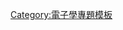 {{navbox
| name  = 傳感器
| title = [[传感器|-{zh-hans:传感器; zh-hant:感測器;}-]]
| bodyclass = hlist
| state = {{{state<includeonly>|collapsed</includeonly>}}}

| group1 = 聲音、震動
|  list1 =
*{{tsl|en|Geophone|地聲檢知器}}
*[[水下聽音器]]
*{{tsl|en|Lace Sensor|Lace拾音器}}
*[[麦克风]]
*[[地震儀]]

| group2 = 汽車、運輸
|  list2 =
*{{tsl|en|Air–fuel ratio meter|空气-燃料比测定计}}
*[[盲點偵測系統]]
*{{tsl|en|Crankshaft position sensor|曲轴位置传感器}}
*{{tsl|en|Curb feeler}}
*{{tsl|en|Defect detector|缺陷检测器}}
*{{tsl|en|Engine coolant temperature sensor|发动机冷却液温度传感器}}
*[[霍尔效应传感器]]
*{{tsl|en|MAP sensor|歧管绝对压力传感器}}
*{{tsl|en|Mass flow sensor}}
*{{tsl|en|Omniview technology}}
*{{tsl|en|Oxygen sensor|氧传感器}}
*[[倒車雷達]]
*[[雷達槍]]
*{{tsl|en|Speed sensor|速度传感器}}
*[[車速錶]]
*{{tsl|en|Throttle position sensor|节气门位置传感器}}
*[[胎壓偵測系統]]
*{{tsl|en|Torque sensor|扭力传感器}}
*{{tsl|en|Transmission control unit#Transmission fluid Temperature sensor (TFT)||变速箱油温度传感器}}
*{{tsl|en|Transmission control unit#Turbine speed sensor (TSS)||涡轮转速传感器}}
*{{tsl|en|Variable reluctance sensor|可变磁阻传感器}}
*{{tsl|en|Transmission control unit#Vehicle speed sensor (VSS)||车速传感器}} 
*{{tsl|en|Water sensor|水传感器}} 
*{{link-en|輪胎轉速感測器|Wheel speed sensor}}

| group3 = 化學藥品
|  list3 =
*[[体内酒精测定仪|酒精測試儀]]
*{{link-en|二氧化碳感測器|Carbon dioxide sensor}}
*{{link-en|一氧化碳檢測儀|Carbon monoxide detector}}
*{{tsl|en|Catalytic bead sensor|催化珠传感器}}
*{{tsl|en|Chemical field-effect transistor|化学场效应晶体管}}
*{{tsl|en|Electrochemical gas sensor|电化学气体传感器}}
*{{tsl|en|Electrolyte–insulator–semiconductor sensor|电解质-绝缘体-半导体传感器}}
*[[电子鼻]]
*{{tsl|en|Fluorescent chloride sensors|荧光氯化物传感器}}
*{{tsl|en|Holographic sensor|全息传感器}}
*{{tsl|en|Hydrocarbon dew point|烃露点}}分析器
*{{tsl|en|Hydrogen sensor|氢传感器}}
*{{tsl|en|Hydrogen sulfide sensor|硫化氢传感器}}
*{{tsl|en|Infrared point sensor|红外点传感器}}
*{{tsl|en|Ion selective electrode|离子选择电极}}
*{{tsl|en|Microwave chemistry sensor|微波化学传感器}}
*{{tsl|en|Nitrogen oxide sensor|氮氧化物传感器}}
*{{tsl|en|Nondispersive infrared sensor|不分散红外线传感器}}
*{{tsl|en|Olfactometer|嗅觉测量器}}
*{{tsl|en|Optode}}
*{{tsl|en|Oxygen sensor|氧气传感器}}
*{{tsl|en|Pellistor}}
*{{tsl|en|pH glass electrode|pH玻璃电极}}
*{{tsl|en|Potentiometric sensor|电位传感器}} 
*{{tsl|en|Redox electrode|氧化还原电极}}
*{{tsl|en|Smoke detector|烟雾探测器}}
*{{tsl|en|Zinc oxide nanorod sensor|氧化锌纳米棒传感器}}

| group4 = 電、磁、無線電
|  list4 =
*[[電流感測器]]
*[[验电器]]
*[[检流计]]
*[[霍尔效应传感器]]<!--同左 [[Hall probe]] //-->
*{{tsl|en|Magnetic anomaly detector|磁异常探测器}}
*[[磁强计]]
*{{tsl|en|MEMS magnetic field sensor|MEMS磁场传感器}}
*[[金屬探測器]]
*{{tsl|en|Planar Hall sensor|平面霍尔传感器}}
*[[无线电测向|無線電測向儀]]
*{{link-en|驗電筆|Test light}}

| group5 = 環境、天氣、濕氣
|  list5 =
*[[曝光计]]
*{{tsl|en|Bedwetting alarm|尿床报警}}
*{{link-en|雲高計|Ceilometer}}
*{{tsl|en|Dew warning|露水警告}}
*{{tsl|en|Electrochemical gas sensor|电化学气体传感器}}
*{{tsl|en|Fish counter}}
*{{tsl|en|Frequency domain sensor|频域传感器}}
*[[气敏传感器]]
*{{tsl|en|Hook gauge evaporimeter}}
*{{tsl|en|Humistor}}
*[[濕度計]] <!--同左 [[Psychrometer]] //-->
*{{tsl|en|Leaf sensor|叶片传感器}}
*[[日射強度計]]
*{{link-en|地面輻射強度計|Pyrgeometer}}
*[[雨量计]]
*{{tsl|en|Rain sensor|雨水传感器}}
*{{tsl|en|SNOTEL}}
*{{link-en|積雪計|Snow gauge}}
*[[土壤水分传感器]]
*{{tsl|en|Stream gauge}}
*{{link-en|檢潮儀|Tide gauge}}
*[[气象雷达]]

| group6 = 流量、流速
|  list6 =
*{{link-en|空氣流量計|Air flow meter}}
*[[风速计]]
*{{link-en|流量感測器|Flow sensor}}
*[[瓦斯表]]
*{{tsl|en|Mass flow sensor}}
*[[水表]]

| group7 = 电离辐射，亚原子粒子
|  list7 =
*[[氣泡室]]
*[[云室]]
*[[盖革计数器]]
*{{tsl|en|Neutron detection|中子探测}}
*[[粒子探测器]]
*{{tsl|en|Scintillation counter}}
*[[闪烁体探测器]]
*{{tsl|en|Wire chamber}}
| group8 = 導航儀器
|  list8 =
*{{tsl|en|Airspeed indicator|空速指示器}}
*[[高度计]]
*[[姿态指引仪]]
*{{tsl|en|Depth gauge|深度计}}
*{{tsl|en|Fluxgate compass}}
*[[陀螺儀]]
*[[惯性导航系统]]
*{{tsl|en|Inertial reference unit|惯性参考单元}}
*[[指南针]]
*[[磁流体力学|磁流體力學感測器]]
*[[环式激光陀螺]]
*{{tsl|en|Turn coordinator}}
*{{tsl|en|Variometer}}
*{{tsl|en|Vibrating structure gyroscope}}
*{{tsl|en|Yaw-rate sensor}}

| group9 = 位置、角度、移位
|  list9 =
*[[加速規]]
*{{tsl|en|Auxanometer}}
*{{tsl|en|Capacitive displacement sensor}}
*[[电容式感应]]
*{{tsl|en|Gravimeter}}
*{{tsl|en|Inclinometer}}
*{{tsl|en|Integrated circuit piezoelectric sensor}}
*[[激光测距仪]]
*{{tsl|en|Laser surface velocimeter}}
*[[光学雷达]]
*[[線性編碼器]]
*{{tsl|en|Linear variable differential transformer}}
*{{tsl|en|Liquid capacitive inclinometers}}
*{{tsl|en|Odometer}}
*{{tsl|en|Photoelectric sensor}}
*{{tsl|en|Piezoelectric accelerometer}}
*[[位置传感器]]
*{{tsl|en|Rate sensor}}
*[[旋轉編碼器]]
*{{tsl|en|Rotary variable differential transformer}}
*{{tsl|en|Selsyn}}
*{{tsl|en|Sudden Motion Sensor}}
*[[轉速表]]
*{{tsl|en|Tilt sensor}}
*{{tsl|en|Ultrasonic thickness gauge}}
*{{tsl|en|Variable reluctance sensor}}
*{{tsl|en|Velocity receiver}}

| group10 = 光、影像
|  list10 =
*[[感光耦合元件]]
*{{tsl|en|Contact image sensor}}
*{{tsl|en|Electro-optical sensor}}
*{{tsl|en|Flame detector}}
*[[红外线]] 
*{{tsl|en|Kinetic inductance detector}} 
*[[LED驱动电路|LED光感測器]]
*{{tsl|en|Light-addressable potentiometric sensor}}
*{{tsl|en|Nichols radiometer}}
*[[光導纖維]] 
*[[光感測器]]
*[[光电二极管]]
*{{tsl|en|Photoelectric sensor}}
*[[光离子化检测器]] 
*[[光电倍增管]]
*[[光敏电阻]]
*{{tsl|en|Photoswitch}}
*[[光电二极管|光電電晶體]]
*[[光电管]]
*{{tsl|en|Position sensitive device}}
*{{tsl|en|Scintillometer}}
*{{tsl|en|Shack–Hartmann wavefront sensor}}
*{{tsl|en|Single-photon avalanche diode}}
*{{tsl|en|Superconducting nanowire single-photon detector}}
*{{tsl|en|Transition edge sensor}}
*{{tsl|en|Tristimulus colorimeter}}
*{{tsl|en|Visible-light photon counter}}
*{{tsl|en|Wavefront sensor}}

| group11 = 压力
|  list11 =
*{{tsl|en|Barograph}}
*[[气压表]]
*{{tsl|en|Boost gauge}}
*{{tsl|en|Bourdon gauge}}
*[[熱絲極離子真空計]]
*{{tsl|en|Ionization gauge}}
*{{tsl|en|McLeod gauge}}
*{{tsl|en|Oscillating U-tube}}
*{{tsl|en|Permanent Downhole Gauge}}
*[[水壓計]]
*{{tsl|en|Pirani gauge}}
*{{tsl|en|Pressure gauge}}
*[[压力传感器]]
*{{tsl|en|Tactile sensor}}
*{{tsl|en|Time pressure gauge}}

| group12 = 力，密度，等级
|  list12 =
*{{tsl|en|Bhangmeter}}
*{{tsl|en|Force gauge}}
*[[比重计]]
*{{tsl|en|Level sensor}}
*{{tsl|en|Load cell}}
*{{tsl|en|Magnetic level gauge}}
*{{tsl|en|Nuclear density gauge}}
*{{tsl|en|Piezoelectric sensor}}
*[[应变片]]
*{{tsl|en|Torque sensor}}
*{{tsl|en|Viscometer}}

| group13 = 熱、溫度
|  list13 =
*{{tsl|en|Bimetallic strip}}
*[[辐射热测量计]]
*[[热量计]]
*{{tsl|en|Exhaust gas temperature gauge}}
*{{tsl|en|Flame detection}}
*{{tsl|en|Gardon gauge}}
*{{tsl|en|Golay cell}}
*{{tsl|en|Heat flux sensor}}
*{{tsl|en|Infrared thermometer}}
*{{tsl|en|Microbolometer}}
*[[微波辐射计]]
*{{tsl|en|Net radiometer}}
*{{tsl|en|Quartz thermometer}}
*[[電阻溫度計]]
*{{tsl|en|Silicon bandgap temperature sensor}}
*{{tsl|en|Special sensor microwave/imager}}
*[[热敏电阻]]
*[[热电偶]]
*[[溫度計]]

| group14 = 接近、存在
|  list14 =
*{{tsl|en|Alarm sensor}}
*[[都卜勒雷達]]
*{{tsl|en|Motion detector}}
*{{tsl|en|Occupancy sensor}}
*{{tsl|en|Passive infrared sensor}}
*{{tsl|en|Proximity sensor}}
*{{tsl|en|Reed switch}}
*{{tsl|en|Stud finder}}
*{{tsl|en|Touch switch}}
*{{tsl|en|Triangulation sensor}}
*{{tsl|en|Wired glove}}
*[[極限開關]]

| group15 = 技術
|  list15 =
*{{link-en|主動式像素感測器|Active pixel sensor}}
*{{link-en|背照式感光元件|Back-illuminated sensor}}
*[[生物晶片]]
*[[生物传感器]]
*{{link-en|电容式传感器|Capacitance probe}}
*{{tsl|en|Carbon paste electrode}}
*{{tsl|en|Catadioptric sensor}}
*{{tsl|en|Digital sensors}}
*{{tsl|en|Displacement receiver}}
*{{tsl|en|Electromechanical film}}
*{{tsl|en|Electro-optical sensor}}
*[[法布里－珀罗干涉仪]]
*{{tsl|en|Fisheries acoustics}}
*[[图像传感器]]
*{{tsl|en|Image sensor format}}
*{{tsl|en|Inductive sensor}}
*[[智能感測器]]
*[[晶片實驗室]]
*{{tsl|en|Leaf sensor}}
*[[机器视觉]]
*[[微机电系统]]
*[[光弹性]]
*{{tsl|en|Quantum sensor}}
*[[雷达]]
**[[透地雷達]]
**[[合成孔径雷达]]
*{{tsl|en|Radar tracker}}
*{{tsl|en|Sensor array}}
*[[感測器整合]]
*{{tsl|en|Sensor grid}}
*{{tsl|en|Sensor node}}
*{{tsl|en|Soft sensor}}
*[[聲納]]
*{{tsl|en|Staring array}}
*[[换能器]]
*[[超声波换能器]]
*{{tsl|en|Video sensor technology}}
*{{tsl|en|Visual sensor network}}
*[[惠斯登電橋]]
*[[無線感測網路]]

|group16=相關
|list16=
*{{link-en|感測器列表|List of sensors}}

}}<noinclude>
[[Category:電子學專題模板]]
</noinclude>